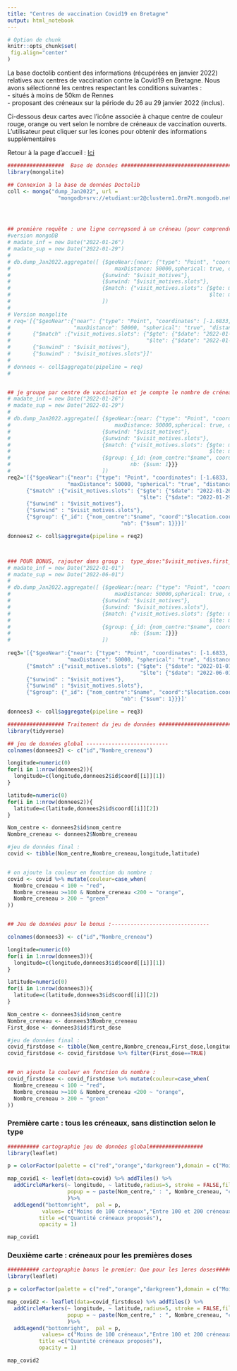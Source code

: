 ```yaml
---
title: "Centres de vaccination Covid19 en Bretagne"
output: html_notebook
---
```

```r
# Option de chunk
knitr::opts_chunk$set(
 fig.align="center"
)
```

La base doctolib contient des informations (récupérées en janvier 2022) relatives aux centres de vaccination contre la Covid19 en Bretagne.
Nous avons sélectionné les centres respectant les conditions suivantes :  
- situés à moins de 50km de Rennes   
- proposant des créneaux sur la période du 26 au 29 janvier 2022 (inclus).

Ci-dessous deux cartes avec l’icône associée à chaque centre de couleur rouge, orange ou vert selon le nombre de créneaux de vaccination ouverts.   
L'utilisateur peut cliquer sur les icones pour obtenir des informations supplémentaires

Retour à la page d'accueil : 
[Ici](../sommaire.html)

```r
##################  Base de données ####################################
library(mongolite)

## Connexion à la base de données Doctolib
coll <- mongo("dump_Jan2022", url =
                "mongodb+srv://etudiant:ur2@clusterm1.0rm7t.mongodb.net/doctolib")




## première requête : une ligne correpsond à un créneau (pour comprendre le fonctionnement de la base)---------------------------
#version mongoDB
# madate_inf = new Date("2022-01-26")
# madate_sup = new Date("2022-01-29")
#         
# db.dump_Jan2022.aggregate([ {$geoNear:{near: {"type": "Point", "coordinates": [-1.6833, 48.0833]},
#                                 maxDistance: 50000,spherical: true, distanceField: "dist"}},
#                             {$unwind: "$visit_motives"},
#                             {$unwind: "$visit_motives.slots"},
#                             {$match: {"visit_motives.slots": {$gte: madate_inf,
#                                                               $lte: madate_sup}} }
#                             ])
# 
# Version mongolite
# req='[{"$geoNear":{"near": {"type": "Point", "coordinates": [-1.6833, 48.0833]},
#                    "maxDistance": 50000, "spherical": "true", "distanceField": "dist"}},
#       {"$match" :{"visit_motives.slots": {"$gte": {"$date": "2022-01-26T00:00:00Z"}, 
#                                           "$lte": {"$date": "2022-01-29T00:00:00Z"}}}},
#       {"$unwind" : "$visit_motives"},
#       {"$unwind" : "$visit_motives.slots"}]'
# 
# donnees <- coll$aggregate(pipeline = req)
# 


## je groupe par centre de vaccination et je compte le nombre de créneaux ouverts-------------------------------------
# madate_inf = new Date("2022-01-26")
# madate_sup = new Date("2022-01-29")
#         
# db.dump_Jan2022.aggregate([ {$geoNear:{near: {"type": "Point", "coordinates": [-1.6833, 48.0833]},
#                                 maxDistance: 50000,spherical: true, distanceField: "dist"}},
#                             {$unwind: "$visit_motives"},
#                             {$unwind: "$visit_motives.slots"},
#                             {$match: {"visit_motives.slots": {$gte: madate_inf,
#                                                               $lte: madate_sup}}},
#                             {$group: {_id: {nom_centre:"$name", coord:"$location.coordinates"}, 
#                                      nb: {$sum: 1}}}
#                             ])
req2='[{"$geoNear":{"near": {"type": "Point", "coordinates": [-1.6833, 48.0833]},
                   "maxDistance": 50000, "spherical": "true", "distanceField": "dist"}},
      {"$match" :{"visit_motives.slots": {"$gte": {"$date": "2022-01-26T00:00:00Z"}, 
                                          "$lte": {"$date": "2022-01-29T00:00:00Z"}}}},
      {"$unwind" : "$visit_motives"},
      {"$unwind" : "$visit_motives.slots"},
      {"$group": {"_id": {"nom_centre":"$name", "coord":"$location.coordinates"}, 
                                    "nb": {"$sum": 1}}}]'

donnees2 <- coll$aggregate(pipeline = req2)



### POUR BONUS, rajouter dans group :  type_dose:"$visit_motives.first_shot_motive"----------------------
# madate_inf = new Date("2022-01-01")
# madate_sup = new Date("2022-06-01")
#         
# db.dump_Jan2022.aggregate([ {$geoNear:{near: {"type": "Point", "coordinates": [-1.6833, 48.0833]},
#                                 maxDistance: 50000,spherical: true, distanceField: "dist"}},
#                             {$unwind: "$visit_motives"},
#                             {$unwind: "$visit_motives.slots"},
#                             {$match: {"visit_motives.slots": {$gte: madate_inf,
#                                                               $lte: madate_sup}}},
#                             {$group: {_id: {nom_centre:"$name", coord:"$location.coordinates",type_dose:"$visit_motives.first_shot_motive"}, 
#                                      nb: {$sum: 1}}}
#                             ])
             
req3='[{"$geoNear":{"near": {"type": "Point", "coordinates": [-1.6833, 48.0833]},
                   "maxDistance": 50000, "spherical": "true", "distanceField": "dist"}},
      {"$match" :{"visit_motives.slots": {"$gte": {"$date": "2022-01-01T00:00:00Z"}, 
                                          "$lte": {"$date": "2022-06-01T00:00:00Z"}}}},
      {"$unwind" : "$visit_motives"},
      {"$unwind" : "$visit_motives.slots"},
      {"$group": {"_id": {"nom_centre":"$name", "coord":"$location.coordinates", "first_dose":"$visit_motives.first_shot_motive"}, 
                                    "nb": {"$sum": 1}}}]'

donnees3 <- coll$aggregate(pipeline = req3)


```



```r
################## Traitement du jeu de données ###########################
library(tidyverse)

## jeu de données global --------------------------
colnames(donnees2) <- c("id","Nombre_creneau")

longitude=numeric(0)
for(i in 1:nrow(donnees2)){
  longitude=c(longitude,donnees2$id$coord[[i]][1])
}

latitude=numeric(0)
for(i in 1:nrow(donnees2)){
  latitude=c(latitude,donnees2$id$coord[[i]][2])
}

Nom_centre <- donnees2$id$nom_centre
Nombre_creneau <- donnees2$Nombre_creneau

#jeu de données final :
covid <- tibble(Nom_centre,Nombre_creneau,longitude,latitude)


# on ajoute la couleur en fonction du nombre :
covid <- covid %>% mutate(couleur=case_when(
  Nombre_creneau < 100 ~ "red",
  Nombre_creneau >=100 & Nombre_creneau <200 ~ "orange",
  Nombre_creneau > 200 ~ "green"
))


## Jeu de données pour le bonus :-------------------------------

colnames(donnees3) <- c("id","Nombre_creneau")

longitude=numeric(0)
for(i in 1:nrow(donnees3)){
  longitude=c(longitude,donnees3$id$coord[[i]][1])
}

latitude=numeric(0)
for(i in 1:nrow(donnees3)){
  latitude=c(latitude,donnees3$id$coord[[i]][2])
}

Nom_centre <- donnees3$id$nom_centre
Nombre_creneau <- donnees3$Nombre_creneau
First_dose <- donnees3$id$first_dose

#jeu de données final :
covid_firstdose <- tibble(Nom_centre,Nombre_creneau,First_dose,longitude,latitude)
covid_firstdose <- covid_firstdose %>% filter(First_dose==TRUE) 


## on ajoute la couleur en fonction du nombre :
covid_firstdose <- covid_firstdose %>% mutate(couleur=case_when(
  Nombre_creneau < 100 ~ "red",
  Nombre_creneau >=100 & Nombre_creneau <200 ~ "orange",
  Nombre_creneau > 200 ~ "green"
))
```


### Première carte : tous les créneaux, sans distinction selon le type

```r
########## cartographie jeu de données global#################
library(leaflet)

p = colorFactor(palette = c("red","orange","darkgreen"),domain = c("Moins de 100 créneaux","Entre 100 et 200 créneaux","Plus de 200 créneaux"),ordered = T)

map_covid1 <- leaflet(data=covid) %>% addTiles() %>% 
  addCircleMarkers(~ longitude, ~ latitude,radius=5, stroke = FALSE,fillOpacity = 0.8, color=~couleur,
                   popup = ~ paste(Nom_centre," : ", Nombre_creneau, "créneaux ouverts")
                   )%>% 
  addLegend("bottomright",  pal = p, 
           values= c("Moins de 100 créneaux","Entre 100 et 200 créneaux","Plus de 200 créneaux"),
          title =c("Quantité créneaux proposés"),
          opacity = 1)

map_covid1
```

### Deuxième carte : créneaux pour les premières doses 

```r
########## cartographie bonus le premier: Que pour les 1eres doses#################
library(leaflet)

p = colorFactor(palette = c("red","orange","darkgreen"),domain = c("Moins de 100 créneaux","Entre 100 et 200 créneaux","Plus de 200 créneaux"),ordered = T)

map_covid2 <- leaflet(data=covid_firstdose) %>% addTiles() %>% 
  addCircleMarkers(~ longitude, ~ latitude,radius=5, stroke = FALSE,fillOpacity = 0.8, color=~couleur,
                   popup = ~ paste(Nom_centre," : ", Nombre_creneau, "créneaux ouverts")
                   )%>% 
  addLegend("bottomright",  pal = p, 
           values= c("Moins de 100 créneaux","Entre 100 et 200 créneaux","Plus de 200 créneaux"),
          title =c("Quantité créneaux proposés"),
          opacity = 1)

map_covid2
```




















